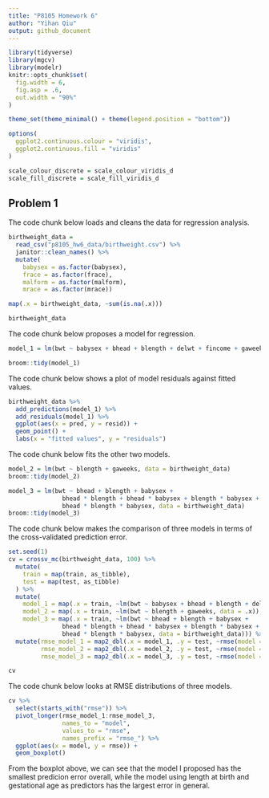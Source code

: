 ```yaml
---
title: "P8105 Homework 6"
author: "Yihan Qiu"
output: github_document
---
```


```r
library(tidyverse)
library(mgcv)
library(modelr)
knitr::opts_chunk$set(
  fig.width = 6,
  fig.asp = .6,
  out.width = "90%"
)

theme_set(theme_minimal() + theme(legend.position = "bottom"))

options(
  ggplot2.continuous.colour = "viridis",
  ggplot2.continuous.fill = "viridis"
)

scale_colour_discrete = scale_colour_viridis_d
scale_fill_discrete = scale_fill_viridis_d
```

## Problem 1

The code chunk below loads and cleans the data for regression analysis.

```r
birthweight_data =
  read_csv("p8105_hw6_data/birthweight.csv") %>%
  janitor::clean_names() %>%
  mutate(
    babysex = as.factor(babysex),
    frace = as.factor(frace),
    malform = as.factor(malform),
    mrace = as.factor(mrace))

map(.x = birthweight_data, ~sum(is.na(.x)))

birthweight_data
```

The code chunk below proposes a model for regression.

```r
model_1 = lm(bwt ~ babysex + bhead + blength + delwt + fincome + gaweeks + malform + wtgain, data = birthweight_data)

broom::tidy(model_1)
```

The code chunk below shows a plot of model residuals against fitted values.

```r
birthweight_data %>%
  add_predictions(model_1) %>%
  add_residuals(model_1) %>%
  ggplot(aes(x = pred, y = resid)) +
  geom_point() +
  labs(x = "fitted values", y = "residuals")
```

The code chunk below fits the other two models.

```r
model_2 = lm(bwt ~ blength + gaweeks, data = birthweight_data)
broom::tidy(model_2)

model_3 = lm(bwt ~ bhead + blength + babysex +
               bhead * blength + bhead * babysex + blength * babysex +
               bhead * blength * babysex, data = birthweight_data)
broom::tidy(model_3)
```

The code chunk below makes the comparison of three models in terms of the cross-validated prediction error.

```r
set.seed(1)
cv = crossv_mc(birthweight_data, 100) %>%
  mutate(
    train = map(train, as_tibble),
    test = map(test, as_tibble)
  ) %>%
  mutate(
    model_1 = map(.x = train, ~lm(bwt ~ babysex + bhead + blength + delwt + fincome + gaweeks + malform + wtgain, data = .x)),
    model_2 = map(.x = train, ~lm(bwt ~ blength + gaweeks, data = .x)),
    model_3 = map(.x = train, ~lm(bwt ~ bhead + blength + babysex +
               bhead * blength + bhead * babysex + blength * babysex +
               bhead * blength * babysex, data = birthweight_data))) %>%
  mutate(rmse_model_1 = map2_dbl(.x = model_1, .y = test, ~rmse(model = .x, data = .y)),
         rmse_model_2 = map2_dbl(.x = model_2, .y = test, ~rmse(model = .x, data = .y)),
         rmse_model_3 = map2_dbl(.x = model_3, .y = test, ~rmse(model = .x, data = .y)))

cv
```

The code chunk below looks at RMSE distributions of three models.

```r
cv %>%
  select(starts_with("rmse")) %>%
  pivot_longer(rmse_model_1:rmse_model_3,
               names_to = "model",
               values_to = "rmse",
               names_prefix = "rmse_") %>%
  ggplot(aes(x = model, y = rmse)) + 
  geom_boxplot()
```

From the boxplot above, we can see that the model I proposed has the smallest predicion error overall, while the model using length at birth and gestational age as predictors has the largest error in general.
